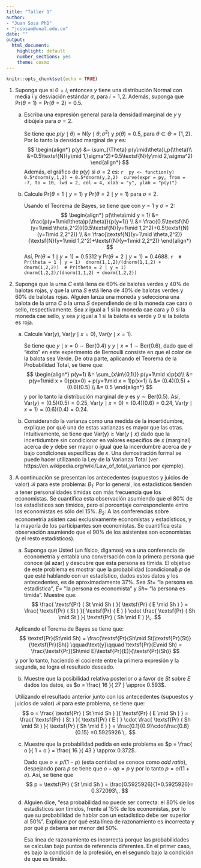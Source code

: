```yaml
---
title: "Taller 1"
author: 
- "Juan Sosa PhD" 
- "jcsosam@unal.edu.co"
date: ""
output:
  html_document:
    highlight: default
    number_sections: yes
    theme: cosmo
---
```


```r
knitr::opts_chunk$set(echo = TRUE)
```

1. Suponga que si $\theta = i$, entonces $y$ tiene una distribución Normal con media $i$ y desviación estándar $\sigma$, para $i = 1,2$. Además, suponga que $\textsf{Pr}(\theta = 1) = \textsf{Pr}(\theta = 2) = 0.5$.

    a. Escriba una expresión general para la densidad marginal de $y$ y dibújela para $\sigma = 2$.
    
        Se tiene que $p(y\mid\theta)=\textsf{N}(y\mid\theta,\sigma^2)$ y $p(\theta)=0.5$, para $\theta\in\Theta=\{1,2\}$. Por lo tanto la densidad marginal de $y$ es:
        $$
        \begin{align*}
        p(y) &= \sum_{\Theta} p(y\mid\theta)\,p(\theta)\\
        &=0.5\textsf{N}(y\mid 1,\sigma^2)+0.5\textsf{N}(y\mid 2,\sigma^2)
        \end{align*}
        $$
        Además, el gráfico de $p(y)$ si $\sigma=2$ es:
        ```r
        py <- function(y) 0.5*dnorm(y,1,2) + 0.5*dnorm(y,2,2)
        curve(expr = py, from = -7, to = 10, lwd = 2, col = 4, xlab = "y", ylab = "p(y)")
        ```
    b. Calcule $\textsf{Pr}(\theta = 1\mid y = 1)$ y $\textsf{Pr}(\theta = 2\mid y = 1)$ para $\sigma = 2$.
    
        Usando el Teorema de Bayes, se tiene que con $y=1$ y $\sigma=2$:
        $$
        \begin{align*}
        p(\theta\mid y = 1) &= \frac{p(y=1\mid\theta)p(\theta)}{p(y=1)} \\
        &= \frac{0.5\textsf{N}(y=1\mid \theta,2^2)}{0.5\textsf{N}(y=1\mid 1,2^2)+0.5\textsf{N}(y=1\mid 2,2^2)} \\
        &= \frac{\textsf{N}(y=1\mid \theta,2^2)}{\textsf{N}(y=1\mid 1,2^2)+\textsf{N}(y=1\mid 2,2^2)}
        \end{align*}
        $$
        Así, $\textsf{Pr}(\theta = 1\mid y = 1)=0.5312$ y $\textsf{Pr}(\theta = 2\mid y = 1)=0.4688$.
        ```r
        # Pr(theta = 1 | y = 1)
        dnorm(1,1,2)/(dnorm(1,1,2) + dnorm(1,2,2))
        # Pr(theta = 2 | y = 1)
        dnorm(1,2,2)/(dnorm(1,1,2) + dnorm(1,2,2))
        ```

2. Suponga que la urna $C$ está llena de 60\% de balotas verdes y 40\% de balotas rojas, y que la urna $S$ está llena de 40\% de balotas verdes y 60\% de balotas rojas. Alguien lanza una moneda y selecciona una balota de la urna $C$ o la urna $S$ dependiendo de si la moneda cae cara o sello, respectivamente. Sea $x$ igual a 1 si la moneda cae cara y 0 si la moneda cae sello, y sea $y$ igual a 1 si la balota es verde y 0 si la balota es roja. 

    a. Calcule $\textsf{Var}(y)$, $\textsf{Var}(y\mid x = 0)$, $\textsf{Var}(y\mid x = 1)$.
        
        Se tiene que $y\mid x = 0\sim\textsf{Ber}(0.4)$ y $y\mid x = 1\sim\textsf{Ber}(0.6)$, dado que el "éxito" en este experimento de Bernoulli consiste en que el color de la balota sea Verde. De otra parte, aplicando el Teorema de la Probabilidad Total, se tiene que:
        $$
        \begin{align*}
        p(y=1) &= \sum_{x\in\{0,1\}} p(y=1\mid x)p(x)\\
        &= p(y=1\mid x = 0)p(x=0) + p(y=1\mid x = 1)p(x=1) \\
        &= (0.4)(0.5) + (0.6)(0.5) \\
        &= 0.5
        \end{align*}
        $$
        y por lo tanto la distribución marginal de $y$ es $y\sim\textsf{Ber}(0.5)$. Así, $\textsf{Var}(y)=(0.5)(0.5)=0.25$, $\textsf{Var}(y\mid x = 0)=(0.4)(0.6)=0.24$, $\textsf{Var}(y\mid x = 1)=(0.6)(0.4)=0.24$.
    
    b. Considerando la varianza como una medida de la incertidumbre, explique por qué una de estas varianzas es mayor que las otras.
        Intuitivamente, se tiene que $\textsf{Var(y)}\geq\textsf{Var}(y\mid x)$ dado que la incertidumbre sin condicionar en valores especifios de $x$ (marginal) acerca de $y$ debe ser mayor o igual que la incerdumbre acerca de $y$ bajo condiciones específicas de $x$. Una demostración formal se puede hacer utilizando la Ley de la Varianza Total (ver https://en.wikipedia.org/wiki/Law_of_total_variance por ejemplo).

3. A continuación se presentan los antecedentes (supuestos y juicios de valor) $\mathcal{B}$ para este problema:
$B_1$: Por lo general, los estadísticos tienden a tener personalidades tímidas con más frecuencia que los economistas. Se cuantifica esta observación asumiendo que el 80\% de los estadísticos son tímidos, pero el porcentaje correspondiente entre los economistas es sólo del 15\%. $B_2$: A las conferencias sobre econometría asisten casi exclusivamente economistas y estadísticos, y la mayoría de los participantes son economistas. Se cuantifica esta observación asumiendo que el 90\% de los asistentes son economistas (y el resto estadísticos).

    a. Suponga que Usted (un físico, digamos) va a una conferencia de econometría y entabla una conversación con la primera persona que conoce (al azar) y descubre que esta persona es tímida. El objetivo de este problema es mostrar que la probabilidad (condicional) $p$ de que esté hablando con un estadístico, dados estos datos y los antecedentes, es de aproximadamente 37\%. Sea $St =$ "la persona es estadística", $E =$ ''la persona es economista" y $Sh =$ "la persona es tímida". Muestre que:
$$
\frac{ \textsf{Pr} ( St \mid Sh  ) }{ \textsf{Pr} ( E \mid Sh ) } =  \frac{ \textsf{Pr} ( St ) }{ \textsf{Pr} ( E ) } \cdot \frac{ \textsf{Pr} ( Sh \mid St ) }{ \textsf{Pr} ( Sh \mid E ) }\,.
$$	

      Aplicando el Torema de Bayes se tiene que:
      $$
      \textsf{Pr}(St\mid Sh) = \frac{\textsf{Pr}(Sh\mid St)\textsf{Pr}(St)}{\textsf{Pr}(Sh)}
      \qquad\text{y}\qquad
      \textsf{Pr}(E\mid Sh) = \frac{\textsf{Pr}(Sh\mid E)\textsf{Pr}(E)}{\textsf{Pr}(Sh)}
      $$
      y por lo tanto, haciendo el cociente entre la primera expresión y la segunda, se logra el resultado deseado.

    b. Muestre que la posibilidad relativa posterior $o$ a favor de $St$ sobre $E$ dados los datos, es $o = \frac{ 16 }{ 27 } \approx 0.593$.
    
      Utilizando el resultado anterior junto con los antecedentes (supuestos y juicios de valor) $\mathcal{B}$ para este problema, se tiene que:
      $$
      o = \frac{ \textsf{Pr} ( St \mid Sh  ) }{ \textsf{Pr} ( E \mid Sh ) } =  \frac{ \textsf{Pr} ( St ) }{ \textsf{Pr} ( E ) } \cdot \frac{ \textsf{Pr} ( Sh \mid St ) }{ \textsf{Pr} ( Sh \mid E ) } = \frac{0.1}{0.9}\cdot\frac{0.8}{0.15} =0.5925926 \,.
      $$
    
    c. Muestre que la probabilidad pedida en este problema es $p = \frac{ o }{ 1 + o } = \frac{ 16 }{ 43 } \approx 0.372$.
    
        Dado que $o=p/(1-p)$ (esta contidad se conoce como *odd ratio*), despejando para $p$ se tiene que $o-op = p$ y por lo tanto $p = o/(1+o)$. Así, se tiene que 
        $$
        p = \textsf{Pr} ( St \mid Sh ) = \frac{0.5925926}{1+0.5925926}=  0.372093\,.
        $$
        
    d. Alguien dice, "esa probabilidad no puede ser correcta: el 80\% de los estadísticos son tímidos, frente al 15\% de los economistas, por lo que su probabilidad de hablar con un estadístico debe ser superior al 50\%". Explique por qué esta línea de razonamiento es incorrecta y por qué $p$ debería ser menor del 50\%.
    
        Esa línea de razonamiento es incorrecta porque las probabilidades se calculan bajo puntos de referencia diferentes. En el primer caso, es bajo la condición de la profesión, en el segundo bajo la condición de que es tímido. 
